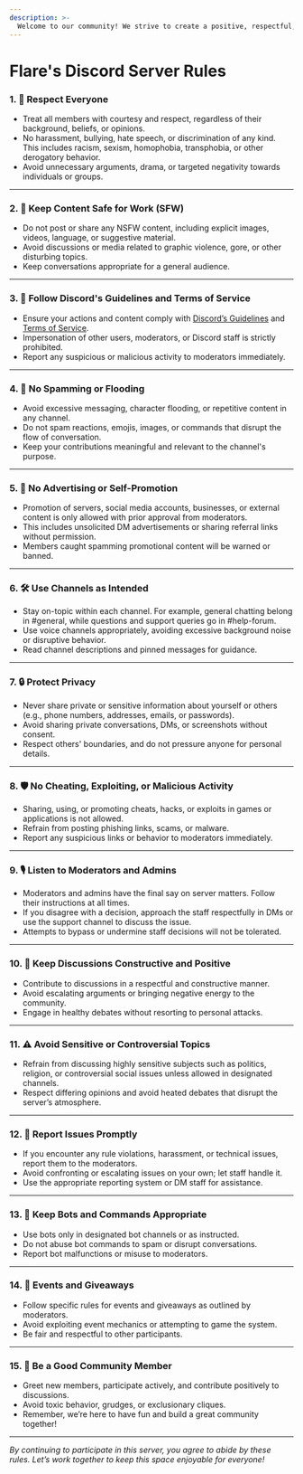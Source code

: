 ```yaml
---
description: >-
  Welcome to our community! We strive to create a positive, respectful, and enjoyable space for everyone. To achieve this, we’ve established the following rules. By being part of our server, you agree to these guidelines.
---
```


# **Flare's Discord Server Rules** 

### **1. 🤝 Respect Everyone**
- Treat all members with courtesy and respect, regardless of their background, beliefs, or opinions.  
- No harassment, bullying, hate speech, or discrimination of any kind. This includes racism, sexism, homophobia, transphobia, or other derogatory behavior.  
- Avoid unnecessary arguments, drama, or targeted negativity towards individuals or groups.  

---

### **2. 🔞 Keep Content Safe for Work (SFW)**
- Do not post or share any NSFW content, including explicit images, videos, language, or suggestive material.  
- Avoid discussions or media related to graphic violence, gore, or other disturbing topics.  
- Keep conversations appropriate for a general audience.  

---

### **3. 📜 Follow Discord's Guidelines and Terms of Service**
- Ensure your actions and content comply with [Discord’s Guidelines](https://discord.com/guidelines) and [Terms of Service](https://discord.com/terms).  
- Impersonation of other users, moderators, or Discord staff is strictly prohibited.  
- Report any suspicious or malicious activity to moderators immediately.  

---

### **4. 🚫 No Spamming or Flooding**
- Avoid excessive messaging, character flooding, or repetitive content in any channel.  
- Do not spam reactions, emojis, images, or commands that disrupt the flow of conversation.  
- Keep your contributions meaningful and relevant to the channel's purpose.  

---

### **5. 📢 No Advertising or Self-Promotion**
- Promotion of servers, social media accounts, businesses, or external content is only allowed with prior approval from moderators.  
- This includes unsolicited DM advertisements or sharing referral links without permission.  
- Members caught spamming promotional content will be warned or banned.  

---

### **6. 🛠️ Use Channels as Intended**
- Stay on-topic within each channel. For example, general chatting belong in #general, while questions and support queries go in #help-forum.  
- Use voice channels appropriately, avoiding excessive background noise or disruptive behavior.  
- Read channel descriptions and pinned messages for guidance.  

---

### **7. 🔒 Protect Privacy**
- Never share private or sensitive information about yourself or others (e.g., phone numbers, addresses, emails, or passwords).  
- Avoid sharing private conversations, DMs, or screenshots without consent.  
- Respect others' boundaries, and do not pressure anyone for personal details.  

---

### **8. 🛡️ No Cheating, Exploiting, or Malicious Activity**
- Sharing, using, or promoting cheats, hacks, or exploits in games or applications is not allowed.  
- Refrain from posting phishing links, scams, or malware.  
- Report any suspicious links or behavior to moderators immediately.  

---

### **9. 🎙️ Listen to Moderators and Admins**
- Moderators and admins have the final say on server matters. Follow their instructions at all times.  
- If you disagree with a decision, approach the staff respectfully in DMs or use the support channel to discuss the issue.  
- Attempts to bypass or undermine staff decisions will not be tolerated.  

---

### **10. 🌟 Keep Discussions Constructive and Positive**
- Contribute to discussions in a respectful and constructive manner.  
- Avoid escalating arguments or bringing negative energy to the community.  
- Engage in healthy debates without resorting to personal attacks.  

---

### **11. ⚠️ Avoid Sensitive or Controversial Topics**
- Refrain from discussing highly sensitive subjects such as politics, religion, or controversial social issues unless allowed in designated channels.  
- Respect differing opinions and avoid heated debates that disrupt the server’s atmosphere.  

---

### **12. 📝 Report Issues Promptly**
- If you encounter any rule violations, harassment, or technical issues, report them to the moderators.  
- Avoid confronting or escalating issues on your own; let staff handle it.  
- Use the appropriate reporting system or DM staff for assistance.  

---

### **13. 🤖 Keep Bots and Commands Appropriate**
- Use bots only in designated bot channels or as instructed.  
- Do not abuse bot commands to spam or disrupt conversations.  
- Report bot malfunctions or misuse to moderators.  

---

### **14. 🎉 Events and Giveaways**
- Follow specific rules for events and giveaways as outlined by moderators.  
- Avoid exploiting event mechanics or attempting to game the system.  
- Be fair and respectful to other participants.  

---

### **15. 💬 Be a Good Community Member**
- Greet new members, participate actively, and contribute positively to discussions.  
- Avoid toxic behavior, grudges, or exclusionary cliques.  
- Remember, we’re here to have fun and build a great community together!  

---

*By continuing to participate in this server, you agree to abide by these rules. Let’s work together to keep this space enjoyable for everyone!*
